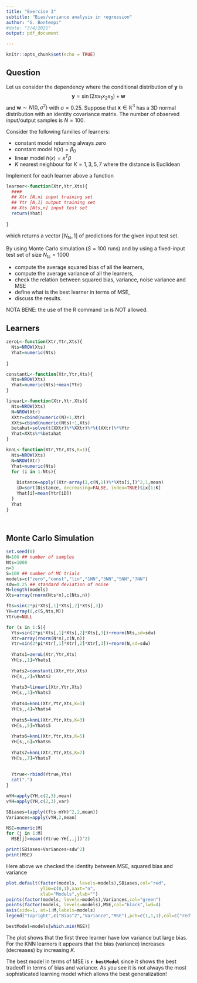 ```yaml
---
title: "Exercise 3"
subtitle: "Bias/variance analysis in regression"
author: "G. Bontempi"
#date: "3/4/2021"
output: pdf_document

---
```


```r
knitr::opts_chunk$set(echo = TRUE)
```

## Question

Let us consider the dependency where the conditional distribution of ${\mathbf y}$ is
$$
{\mathbf y}= \sin(2 \pi x_1 x_2 x_3)+{\mathbf w}
$$
and ${\mathbf w}\sim N(0,\sigma^2)$ with $\sigma=0.25$.
Suppose that ${\mathbf x} \in {\mathbb R}^3$
has a 3D normal distribution with an identity covariance matrix.
The number of observed input/output samples is $N=100$.

Consider the following families of learners:

* constant model returning always zero
* constant model $h(x)=\beta_0$
* linear model $h(x)=x^T \beta$
* $K$ nearest neighbour for $K=1,3,5,7$ where the distance is Euclidean

Implement for each learner above a function

```r

learner<-function(Xtr,Ytr,Xts){
  ####
  ## Xtr [N,n] input training set
  ## Ytr [N,1] output training set
  ## Xts [Nts,n] input test set
  return(Yhat)
  
}

```

which returns a vector $[N_{ts},1]$ of predictions for the given input test set.


By using Monte Carlo simulation ($S=100$ runs) and by using a fixed-input test set of size $N_{ts}=1000$

* compute the average squared bias of all the learners,
* compute the average variance of all the learners,
* check the relation between squared bias, variance, noise variance and MSE
* define what is the best learner in terms of MSE,
* discuss the results.



NOTA BENE: the use of the R command $\texttt{lm}$ is NOT allowed.

\pagebreak

## Learners

```r
zeroL<-function(Xtr,Ytr,Xts){
  Nts=NROW(Xts)
  Yhat=numeric(Nts)
  
}

constantL<-function(Xtr,Ytr,Xts){
  Nts=NROW(Xts)
  Yhat=numeric(Nts)+mean(Ytr)
}

linearL<-function(Xtr,Ytr,Xts){
  Nts=NROW(Xts)
  N=NROW(Xtr)
  XXtr=cbind(numeric(N)+1,Xtr)
  XXts=cbind(numeric(Nts)+1,Xts)
  betahat=solve(t(XXtr)%*%XXtr)%*%t(XXtr)%*%Ytr
  Yhat=XXts%*%betahat
}

knnL<-function(Xtr,Ytr,Xts,K=1){
  Nts=NROW(Xts)
  N=NROW(Xtr)
  Yhat=numeric(Nts)
  for (i in 1:Nts){
    
    Distance=apply((Xtr-array(1,c(N,1))%*%Xts[i,])^2,1,mean)
    iD=sort(Distance, decreasing=FALSE, index=TRUE)$ix[1:K]
    Yhat[i]=mean(Ytr[iD])
  }
  Yhat
}




```


## Monte Carlo Simulation


```r
set.seed(0)
N=100 ## number of samples
Nts=1000
n=3
S=100 ## number of MC trials
models=c("zero","const","lin","1NN","3NN","5NN","7NN")
sdw=0.25 ## standard deviation of noise
M=length(models)
Xts=array(rnorm(Nts*n),c(Nts,n))

fts=sin(2*pi*Xts[,1]*Xts[,2]*Xts[,3])
YH=array(0,c(S,Nts,M))
Ytrue=NULL

for (s in 1:S){
  Yts=sin(2*pi*Xts[,1]*Xts[,2]*Xts[,3])+rnorm(Nts,sd=sdw)
  Xtr=array(rnorm(N*n),c(N,n))
  Ytr=sin(2*pi*Xtr[,1]*Xtr[,2]*Xtr[,3])+rnorm(N,sd=sdw)
  
  Yhats1=zeroL(Xtr,Ytr,Xts) 
  YH[s,,1]=Yhats1
  
  Yhats2=constantL(Xtr,Ytr,Xts)
  YH[s,,2]=Yhats2
  
  Yhats3=linearL(Xtr,Ytr,Xts)
  YH[s,,3]=Yhats3 
  
  Yhats4=knnL(Xtr,Ytr,Xts,K=1)
  YH[s,,4]=Yhats4
  
  Yhats5=knnL(Xtr,Ytr,Xts,K=3)
  YH[s,,5]=Yhats5
  
  Yhats6=knnL(Xtr,Ytr,Xts,K=5)
  YH[s,,6]=Yhats6
  
  Yhats7=knnL(Xtr,Ytr,Xts,K=7)
  YH[s,,7]=Yhats7
  
  
  Ytrue<-rbind(Ytrue,Yts)
  cat(".")
}

mYH=apply(YH,c(2,3),mean)
vYH=apply(YH,c(2,3),var)

SBiases=(apply((fts-mYH)^2,2,mean))
Variances=apply(vYH,2,mean)

MSE=numeric(M)
for (j in 1:M)
  MSE[j]=mean((Ytrue-YH[,,j])^2)

print(SBiases+Variances+sdw^2)
print(MSE)
```

Here above we checked the identity between MSE, squared bias and variance 


```r
plot.default(factor(models, levels=models),SBiases,col="red",
             ylim=c(0,1),xaxt="n",
             xlab="Models",ylab="")
points(factor(models, levels=models),Variances,col="green")
points(factor(models, levels=models),MSE,col="black",lwd=4)
axis(side=1, at=1:M,labels=models)
legend("topright",c("Bias^2","Variance","MSE"),pch=c(1,1,1),col=c("red","green","black"))

bestModel=models[which.min(MSE)]
```
The plot shows that the first three learner have low variance but  large bias.
For the KNN learners it appears that the bias (variance) increases (decreases) by increasing $K$.

The best model in terms of MSE is **`r bestModel`** since it shows the best tradeoff in terms of bias and variance. As you see it is not always the most sophisticated learning model which allows the best generalization!

